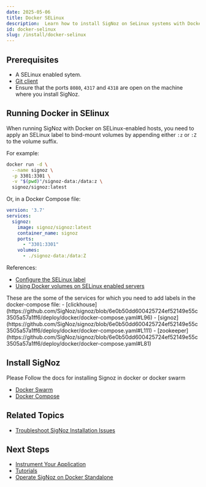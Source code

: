 ```yaml
---
date: 2025-05-06
title: Docker SELinux
description:  Learn how to install SigNoz on SeLinux systems with Docker. Follow our detailed, step-by-step guide to set up SigNoz on macOS or Linux. Ensure smooth installation and start monitoring your applications effectively.
id: docker-selinux
slug: /install/docker-selinux
---
```



<HostingDecision />




## Prerequisites

- A SELinux enabled sytem.
- [Git client](https://desktop.github.com/)
- Ensure that the ports `8080`, `4317` and `4318` are open on the machine where you install SigNoz.

## Running Docker in SElinux

When running SigNoz with Docker on SELinux-enabled hosts, you need to apply an SELinux label to bind-mount volumes by appending either `:z` or `:Z` to the volume suffix.

For example:

```bash
docker run -d \
  --name signoz \
  -p 3301:3301 \
  -v "$(pwd)"/signoz-data:/data:z \
  signoz/signoz:latest
```

Or, in a Docker Compose file:

```yaml
version: '3.7'
services:
  signoz:
    image: signoz/signoz:latest
    container_name: signoz
    ports:
      - "3301:3301"
    volumes:
      - ./signoz-data:/data:Z
```

References:
- [Configure the SELinux label](https://docs.docker.com/storage/bind-mounts/#configure-the-selinux-label)
- [Using Docker volumes on SELinux enabled servers](https://prefetch.net/blog/2017/09/30/using-docker-volumes-on-selinux-enabled-servers/)

<Admonition type="info">
These are the some of the services for which you need to add labels in the docker-compose file:
- [clickhouse](https://github.com/SigNoz/signoz/blob/6e0b50dd600425724ef52149e55c3505a57a1ff6/deploy/docker/docker-compose.yaml#L96)
- [signoz](https://github.com/SigNoz/signoz/blob/6e0b50dd600425724ef52149e55c3505a57a1ff6/deploy/docker/docker-compose.yaml#L111)
- [zookeeper](https://github.com/SigNoz/signoz/blob/6e0b50dd600425724ef52149e55c3505a57a1ff6/deploy/docker/docker-compose.yaml#L81)
</Admonition>

## Install SigNoz 

Please Follow the docs for installing Signoz in docker or docker swarm
- [Docker Swarm](/docs/install/docker-swarm)
- [Docker Compose](/docs/install/docker)

## Related Topics

- [Troubleshoot SigNoz Installation Issues](/docs/install/troubleshooting)

## Next Steps

- [Instrument Your Application](/docs/instrumentation/overview)
- [Tutorials](/docs/tutorials/)
- [Operate SigNoz on Docker Standalone](/docs/operate/docker-standalone)
